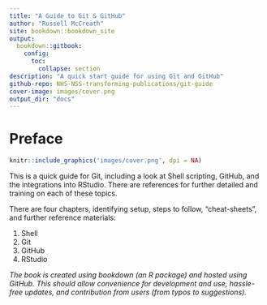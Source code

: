 ```yaml
---
title: "A Guide to Git & GitHub"
author: "Russell McCreath"
site: bookdown::bookdown_site
output: 
  bookdown::gitbook:
    config:
      toc:
        collapse: section
description: "A quick start guide for using Git and GitHub"
github-repo: NHS-NSS-transforming-publications/git-guide
cover-image: images/cover.png
output_dir: "docs"
---
```


# Preface {-}

```r
knitr::include_graphics('images/cover.png', dpi = NA)
```

This is a quick guide for Git, including a look at Shell scripting, GitHub, and the integrations into RStudio. There are references for further detailed and training on each of these topics.

There are four chapters, identifying setup, steps to follow, "cheat-sheets", and further reference materials:

1. Shell
2. Git
3. GitHub
4. RStudio

*The book is created using bookdown (an R package) and hosted using GitHub. This should allow convenience for development and use, hassle-free updates, and contribution from users (from typos to suggestions).*